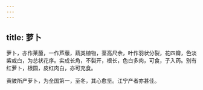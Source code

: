 ```yaml
---
---
---
```

title: 萝卜
---



萝卜，亦作莱菔，一作芦菔，蔬类植物，茎高尺余，叶作羽状分裂，花四瓣，色淡紫或白，为总状花序。实成长角，不裂开，根长，色白多肉，可食，子入药。别有红萝卜，根圆，皮红肉白，亦可充食。

黄陂所产萝卜，为全国第一，至冬，其心愈坚。江宁产者亦甚佳。